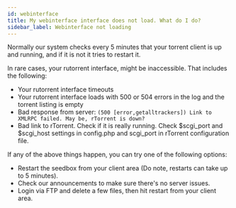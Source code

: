 ```yaml
---
id: webinterface
title: My webinterface interface does not load. What do I do?
sidebar_label: Webinterface not loading
---
```


Normally our system checks every 5 minutes that your torrent client is up and running, and if it is not it tries to restart it.

In rare cases, your rutorrent interface, might be inaccessible. That includes the following:

- Your rutorrent interface timeouts
- Your rutorrent interface loads with 500 or 504 errors in the log and the torrent listing is empty
- Bad response from server: `(500 [error,getalltrackers]) Link to XMLRPC failed. May be, rTorrent is down?`
- Bad link to rTorrent. Check if it is really running. Check $scgi_port and $scgi_host settings in config.php and scgi_port in rTorrent configuration file.

If any of the above things happen, you can try one of the following options:

- Restart the seedbox from your client area (Do note, restarts can take up to 5 minutes).
- Check our announcements to make sure there's no server issues.
- Login via FTP and delete a few files, then hit restart from your client area.


<Ticket />
